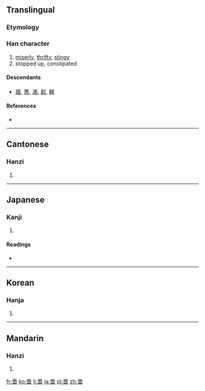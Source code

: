 {{also|啬}}
==Translingual==

===Etymology===
{{Han compound|來|㐭|t1=come|t2=hide|ls=ic}}

===Han character===
{{Han char|rn=30|rad=口|as=10|sn=13|four=4060<sub>1</sub>|canj=土人田口 (GOWR)}}

# [[miserly]], [[thrifty]], [[stingy]]
# stopped up, constipated

====Descendants====
* [[牆]], [[薔]], [[濇]], [[㱇]], [[轖]]

====References====
* {{Han ref|kx=0202.050|dkj=04053|dj=0424.320|hdz=10665.110|uh=55C7|ud=21959|bh=B6DE|bd=46814}}

----

==Cantonese==

===Hanzi===
{{yue-hanzi|jyut=|y=sik1|sim=啬}}

# {{defn|lang=yue|sort=口10}}

----

==Japanese==

===Kanji===
{{ja-kanji|grade=|rs=口10}}

# {{defn|lang=ja|sort=口10}}

====Readings====
* {{ja-readings|on=[[しょく]] (shoku)|kun=[[おしむ]] (oshimu), [[やぶさか]] (yabusaka)}}

----

==Korean==

===Hanja===
{{ko-hanja|hangeul=색|rv=saek|mr=saek}}

# {{defn|lang=ko|sort=口10}}

----

==Mandarin==

===Hanzi===
{{cmn-hanzi|sim=啬|pin=[[gòng]] ([[gong4]]), [[sè]] ([[se4]])|wg=kung<sup>4</sup>, se<sup>4</sup>}}

# {{defn|lang=cmn|sort=口10}}

[[fr:嗇]]
[[ko:嗇]]
[[li:嗇]]
[[ja:嗇]]
[[pl:嗇]]
[[zh:嗇]]